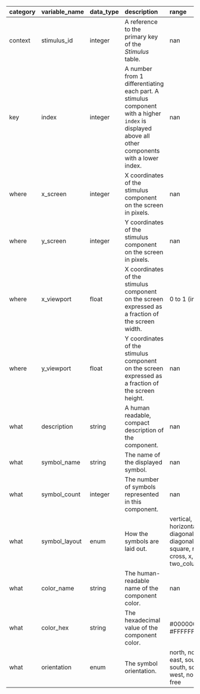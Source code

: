 | category   | variable_name   | data_type   | description                                                                                                                                       | range                                                                                               |   notes |
|:-----------|:----------------|:------------|:--------------------------------------------------------------------------------------------------------------------------------------------------|:----------------------------------------------------------------------------------------------------|--------:|
| context    | stimulus_id     | integer     | A reference to the primary key of the *Stimulus* table.                                                                                           | nan                                                                                                 |     nan |
| key        | index           | integer     | A number from 1 differentiating each part. A stimulus component with a higher `index` is displayed above all other components with a lower index. | nan                                                                                                 |     nan |
| where      | x_screen        | integer     | X coordinates of the stimulus component on the screen in pixels.                                                                                  | nan                                                                                                 |     nan |
| where      | y_screen        | integer     | Y coordinates of the stimulus component on the screen in pixels.                                                                                  | nan                                                                                                 |     nan |
| where      | x_viewport      | float       | X coordinates of the stimulus component on the screen expressed as a fraction of the screen width.                                                | 0 to 1 (inclusive)                                                                                  |     nan |
| where      | y_viewport      | float       | Y coordinates of the stimulus component on the screen expressed as a fraction of the screen height.                                               | nan                                                                                                 |     nan |
| what       | description     | string      | A human readable, compact description of the component.                                                                                           | nan                                                                                                 |     nan |
| what       | symbol_name     | string      | The name of the displayed symbol.                                                                                                                 | nan                                                                                                 |     nan |
| what       | symbol_count    | integer     | The number of symbols represented in this component.                                                                                              | nan                                                                                                 |     nan |
| what       | symbol_layout   | enum        | How the symbols are laid out.                                                                                                                     | vertical, horizontal, diagonal_top_left, diagonal_top_right, square, ring, cross, x, two_columns, h |     nan |
| what       | color_name      | string      | The human-readable name of the component color.                                                                                                   | nan                                                                                                 |     nan |
| what       | color_hex       | string      | The hexadecimal value of the component color.                                                                                                     | #000000  to #FFFFFF                                                                                 |     nan |
| what       | orientation     | enum        | The symbol orientation.                                                                                                                           | north, north_east, east, south_east, south, south_west, west, north_west, free                      |     nan |